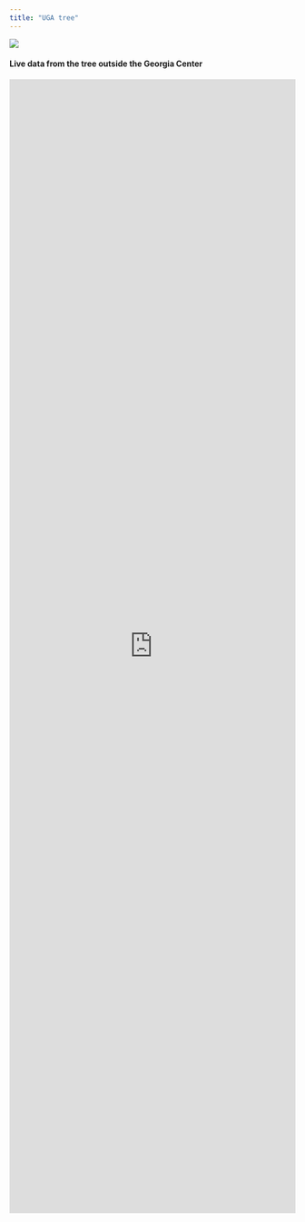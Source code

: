 ```yaml
---
title: "UGA tree"
---
```


![](/archive/figures/installation2.jpg)

#### Live data from the tree outside the Georgia Center

<iframe width="100%" height="2000px" frameborder="0" src="https://industrial.ubidots.com/app/dashboards/public/dashboard/Ul_KQiIqio0JVu6sCdcQOQ2Vv90oA-irpeyW2y9Y1dc?datePicker=true&embed=true"></iframe>
